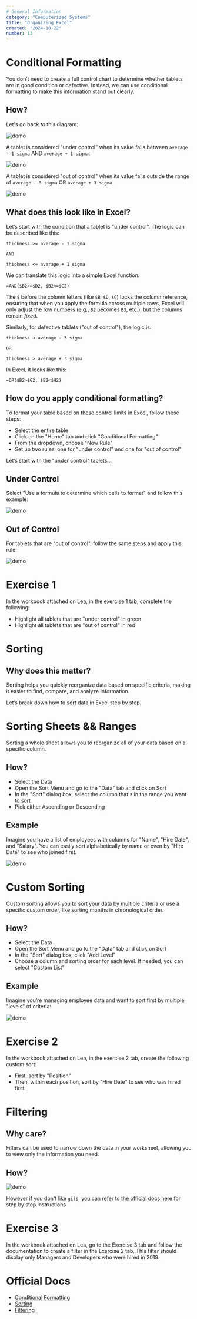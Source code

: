 ```yaml
---
# General Information
category: "Computerized Systems"
title: "Organizing Excel"
created: "2024-10-22"
number: 13
---
```


# Conditional Formatting

You don’t need to create a full control chart to determine whether tablets are in good condition or defective. Instead, we can use conditional formatting to make this information stand out clearly.

## How?

Let's go back to this diagram:

![demo](./assets/1.png)

A tablet is considered "under control" when its value falls between `average - 1 sigma` AND `average + 1 sigma`:

![demo](./assets/2.png)

A tablet is considered "out of control" when its value falls outside the range of `average - 3 sigma` OR `average + 3 sigma`

![demo](./assets/3.png)

## What does this look like in Excel?

Let’s start with the condition that a tablet is "under control". The logic can be described like this:

```text
thickness >= average - 1 sigma

AND

thickness <= average + 1 sigma
```

We can translate this logic into a simple Excel function:

```excel
=AND($B2>=$D2, $B2<=$C2)
```

The `$` before the column letters (like `$B`, `$D`, `$C`) locks the column reference, ensuring that when you apply the formula across multiple rows, Excel will only adjust the row numbers (e.g., `B2` becomes `B3`, etc.), but the columns remain _fixed_.

Similarly, for defective tablets ("out of control"), the logic is:

```text
thickness < average - 3 sigma

OR

thickness > average + 3 sigma
```

In Excel, it looks like this:

```excel
=OR($B2>$G2, $B2<$H2)
```

## How do you apply conditional formatting?

To format your table based on these control limits in Excel, follow these steps:

- Select the entire table
- Click on the "Home" tab and click "Conditional Formatting"
- From the dropdown, choose "New Rule"
- Set up two rules: one for "under control" and one for "out of control"

Let’s start with the "under control" tablets...

## Under Control

Select "Use a formula to determine which cells to format" and follow this example:

![demo](./assets/green.gif)

## Out of Control

For tablets that are "out of control", follow the same steps and apply this rule:

![demo](./assets/red.gif)

# Exercise 1

In the workbook attached on Lea, in the exercise 1 tab, complete the following:

- Highlight all tablets that are "under control" in green
- Highlight all tablets that are "out of control" in red

# Sorting

## Why does this matter?

Sorting helps you quickly reorganize data based on specific criteria, making it easier to find, compare, and analyze information.

Let’s break down how to sort data in Excel step by step.

# Sorting Sheets && Ranges

Sorting a whole sheet allows you to reorganize all of your data based on a specific column.

## How?

- Select the Data
- Open the Sort Menu and go to the "Data" tab and click on Sort
- In the "Sort" dialog box, select the column that's in the range you want to sort
- Pick either Ascending or Descending

## Example

Imagine you have a list of employees with columns for "Name", "Hire Date", and "Salary". You can easily sort alphabetically by name or even by "Hire Date" to see who joined first.

![demo](./assets/alpha.gif)

# Custom Sorting

Custom sorting allows you to sort your data by multiple criteria or use a specific custom order, like sorting months in chronological order.

## How?

- Select the Data
- Open the Sort Menu and go to the "Data" tab and click on Sort
- In the "Sort" dialog box, click "Add Level"
- Choose a column and sorting order for each level. If needed, you can select "Custom List"

## Example

Imagine you’re managing employee data and want to sort first by multiple "levels" of criteria:

![demo](./assets/levels.gif)

# Exercise 2

In the workbook attached on Lea, in the exercise 2 tab, create the following custom sort:

- First, sort by "Position"
- Then, within each position, sort by "Hire Date" to see who was hired first

# Filtering

## Why care?

Filters can be used to narrow down the data in your worksheet, allowing you to view only the information you need.

## How?

![demo](./assets/filter.gif)

However if you don't like `gif`s, you can refer to the official docs [here](https://edu.gcfglobal.org/en/excel/filtering-data/1/) for step by step instructions

# Exercise 3

In the workbook attached on Lea, go to the Exercise 3 tab and follow the documentation to create a filter in the Exercise 2 tab. This filter should display only Managers and Developers who were hired in 2019.

# Official Docs

- [Conditional Formatting](https://edu.gcfglobal.org/en/excel/conditional-formatting/1/)
- [Sorting](https://edu.gcfglobal.org/en/excel/sorting-data/1/)
- [Filtering](https://edu.gcfglobal.org/en/excel/filtering-data/1/)
